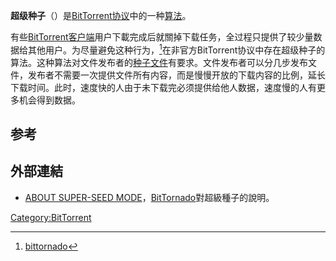 {{refimprove|time=2015-03-11T02:54:12+00:00}}
{{noteTA
|G1=IT
}}
'''超级种子'''（{{lang|en|Super-seeding}}）是[[BitTorrent协议|BitTorrent协议]]中的一种[[算法|算法]]。

有些[[BitTorrent客户端|BitTorrent客户端]]用户下載完成后就關掉下载任务，全过程只提供了较少量数据给其他用户。为尽量避免这种行为，<ref>[http://www.bittornado.com/docs/superseed.txt bittornado]</ref>在非官方BitTorrent协议中存在超级种子的算法。这种算法对文件发布者的[[种子文件|种子文件]]有要求。文件发布者可以分几步发布文件，发布者不需要一次提供文件所有内容，而是慢慢开放的下载内容的比例，延长下载时间。此时，速度快的人由于未下载完必须提供给他人数据，速度慢的人有更多机会得到数据。

==参考==
{{Reflist}}

== 外部連結 ==
* {{en}} [http://www.bittornado.com/docs/superseed.txt ABOUT SUPER-SEED MODE]，[[BitTornado|BitTornado]]對超級種子的說明。

{{BitTorrent}}

[[Category:BitTorrent|Category:BitTorrent]]